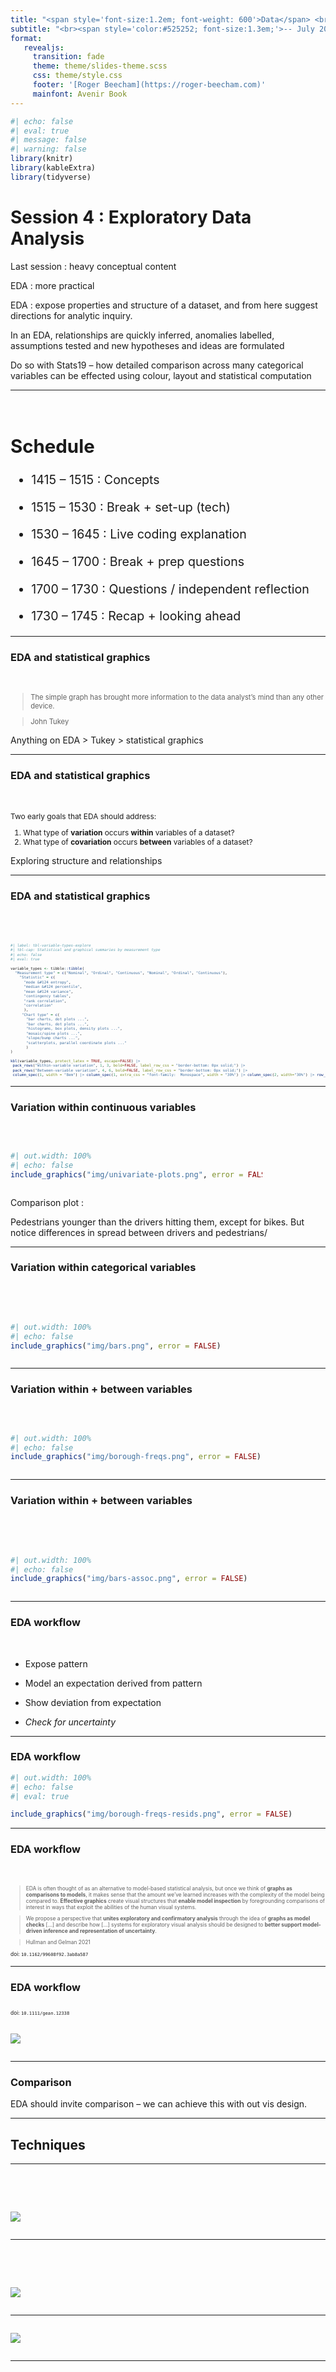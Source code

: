 ```yaml
---
title: "<span style='font-size:1.2em; font-weight: 600'>Data</span> <br><span style='font-size:1.2em; font-weight: 600'> Visualization</span> <br> <span style='font-size:1.0em; font-weight: 400'>with R</span>"
subtitle: "<br><span style='color:#525252; font-size:1.3em;'>-- July 2025</span>"
format: 
   revealjs:
     transition: fade
     theme: theme/slides-theme.scss
     css: theme/style.css
     footer: '[Roger Beecham](https://roger-beecham.com)'
     mainfont: Avenir Book
---
```



```r
#| echo: false
#| eval: true
#| message: false
#| warning: false
library(knitr)
library(kableExtra)
library(tidyverse)
```


# Session 4 : Exploratory Data Analysis

::: {.notes}

Last session : heavy conceptual content

EDA : more practical

EDA : expose properties and structure of a dataset, and from here suggest directions for analytic inquiry.

In an EDA, relationships are quickly inferred, anomalies labelled, assumptions tested and new hypotheses and ideas are formulated

Do so with Stats19 -- how detailed comparison across many categorical variables can be effected using colour, layout and statistical computation
:::

---

<br>

::: {style="font-size: 140%;"}

::: {.callout-important icon=false}

## Schedule


* 1415 -- 1515 : Concepts

* 1515 -- 1530 : Break + set-up (tech)  

* 1530 -- 1645 : Live coding explanation

* 1645 -- 1700 : Break + prep questions

* 1700 -- 1730 : Questions / independent reflection

* 1730 -- 1745 : Recap + looking ahead


:::

:::

---


### EDA and statistical graphics

<br>

<div style="font-size:0.8em;"> 

> The simple graph has brought more information to the data analyst’s mind than any other device.
>

> John Tukey

</div>

::: {.notes}

Anything on EDA > Tukey > statistical graphics

:::

---

### EDA and statistical graphics

<br>

<div style="font-size:0.85em;"> 

Two early goals that EDA should address:

1. What type of **variation** occurs **within** variables of a dataset?
2. What type of **covariation** occurs **between** variables of a dataset?

</div>

::: {.notes}

Exploring structure and relationships

:::

---

### EDA and statistical graphics

<br><br>

<div style="font-size:0.5em;"> 

```r
#| label: tbl-variable-types-explore
#| tbl-cap: Statistical and graphical summaries by measurement type
#| echo: false
#| eval: true

variable_types <- tibble::tibble(
  "Measurement type" = c("Nominal", "Ordinal", "Continuous", "Nominal", "Ordinal", "Continuous"),
    "Statistic" = c(
      "mode &#124 entropy",
      "median &#124 percentile",
      "mean &#124 variance",
      "contingency tables",
      "rank correlation",
      "correlation"
      ),
     "Chart type" = c(
       "bar charts, dot plots ...",
       "bar charts, dot plots ...",
       "histograms, box plots, density plots ...",
       "mosaic/spine plots ...",
       "slope/bump charts ...",
       "scatterplots, parallel coordinate plots ..."
       )
)

kbl(variable_types, protect_latex = TRUE, escape=FALSE) |>
 pack_rows("Within-variable variation", 1, 3, bold=FALSE, label_row_css = "border-bottom: 0px solid;") |>
 pack_rows("Between-variable variation", 4, 6, bold=FALSE, label_row_css = "border-bottom: 0px solid;") |>
 column_spec(1, width = "8em") |> column_spec(1, extra_css = "font-family:  Monospace", width = "30%") |> column_spec(2, width="30%") |> row_spec(0, extra_css = "border-bottom: 1px solid;")
```

</div>


  
---

### Variation within continuous variables


<br>

::: {.column width="80%"}
```r
#| out.width: 100%
#| echo: false
include_graphics("img/univariate-plots.png", error = FALSE)
```
:::

::: {.notes}

Comparison plot :

Pedestrians younger than the drivers hitting them, except for bikes. But notice differences in spread between drivers and pedestrians/

:::

---

### Variation within categorical variables

<br><br>

::: {.column width="100%"}
```r
#| out.width: 100%
#| echo: false
include_graphics("img/bars.png", error = FALSE)
```
:::


---

### Variation within + between variables


<br>

::: {.column width="80%"}
```r
#| out.width: 100%
#| echo: false
include_graphics("img/borough-freqs.png", error = FALSE)
```
:::

---

### Variation within + between variables

<br><br>

::: {.column width="100%"}
```r
#| out.width: 100%
#| echo: false
include_graphics("img/bars-assoc.png", error = FALSE)
```
:::

---

### EDA workflow


<br>

::: {.fragment}

* Expose pattern

:::


::: {.fragment}

* Model an expectation derived from pattern

:::


::: {.fragment}

* Show deviation from expectation

:::

::: {.fragment}

  + *Check for uncertainty*

:::

---

### EDA workflow

```r
#| out.width: 100%
#| echo: false
#| eval: true

include_graphics("img/borough-freqs-resids.png", error = FALSE)
```

---

### EDA workflow

<br>

<div style="font-size:0.6em;"> 

> EDA is often thought of as an alternative to model-based statistical analysis, but once we think of **graphs as comparisons to models**, it makes sense that the amount we've learned increases with the complexity of the model being compared to. **Effective graphics** create visual structures that **enable model inspection** by foregrounding comparisons of interest in ways that exploit the abilities of the human visual systems.


> We propose a perspective that **unites exploratory and confirmatory analysis** through the idea of **graphs as model checks** [...] and describe how [...] systems for exploratory visual analysis should be designed to **better support model-driven inference and representation of uncertainty**.

> Hullman and Gelman 2021

doi: `10.1162/99608f92.3ab8a587`

</div>

---

### EDA workflow

<span style="font-size:0.6em;"> <br> doi: `10.1111/gean.12338` </span>

::: {.column width="50%"}
![](img/ga_twitter.png){fig-align="center"}
:::

---

### Comparison

::: {.notes}

EDA should invite comparison -- we can achieve this with out vis design.

:::

---

## Techniques  

---

<br><br>

::: {.column width="90%"}

![](img/freqs_imd.png){fig-align="center"}
:::

----

::: {.column width="90%"}

<br><br>

![](img/imd_driver_cas.png){fig-align="center"}
:::

---


::: {.column width="80%"}


![](img/model_imd_location.png){fig-align="center"}
:::
---
